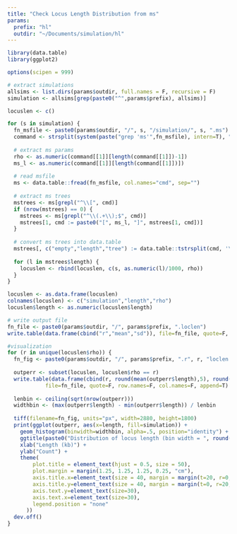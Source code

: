 ```yaml
---
title: "Check Locus Length Distribution from ms"
params:
  prefix: "hl"
  outdir: "~/Documents/simulation/hl"
---
```


```r
library(data.table)
library(ggplot2)
```

```r
options(scipen = 999)

# extract simulations
allsims <- list.dirs(params$outdir, full.names = F, recursive = F)
simulation <- allsims[grep(paste0("^",params$prefix), allsims)]

locuslen <- c()

for (s in simulation) {
  fn_msfile <- paste0(params$outdir, "/", s, "/simulation/", s, ".ms")
  command <- strsplit(system(paste("grep 'ms'",fn_msfile), intern=T), " ")
  
  # extract ms params
  rho <- as.numeric(command[[1]][length(command[[1]])-1])
  ms_l <- as.numeric(command[[1]][length(command[[1]])])
  
  # read msfile
  ms <- data.table::fread(fn_msfile, col.names="cmd", sep="")
  
  # extract ms trees
  mstrees <- ms[grepl("^\\[", cmd)]
  if (nrow(mstrees) == 0) {
    mstrees <- ms[grepl("^\\(.+\\);$", cmd)]
    mstrees[1, cmd := paste0("[", ms_l, "]", mstrees[1, cmd])]
  }
  
  # convert ms trees into data.table
  mstrees[, c("empty","length","tree") := data.table::tstrsplit(cmd, '\\[|\\]', fixed = FALSE)]
  
  for (l in mstrees$length) {
    locuslen <- rbind(locuslen, c(s, as.numeric(l)/1000, rho))
  }
}

locuslen <- as.data.frame(locuslen)
colnames(locuslen) <- c("simulation","length","rho")
locuslen$length <- as.numeric(locuslen$length)

# write output file
fn_file <- paste0(params$outdir, "/", params$prefix, ".loclen")
write.table(data.frame(cbind("r","mean","sd")), file=fn_file, quote=F, row.names=F, col.names=F)

#visualization
for (r in unique(locuslen$rho)) {
  fn_fig <- paste0(params$outdir, "/", params$prefix, ".r", r, "loclen.tiff")
  
  outperr <- subset(locuslen, locuslen$rho == r)
  write.table(data.frame(cbind(r, round(mean(outperr$length),5), round(sd(outperr$length),5))),
            file=fn_file, quote=F, row.names=F, col.names=F, append=T)
  
  lenbin <- ceiling(sqrt(nrow(outperr)))
  widthbin <- (max(outperr$length) - min(outperr$length)) / lenbin
  
  tiff(filename=fn_fig, units="px", width=2880, height=1800)
  print(ggplot(outperr, aes(x=length, fill=simulation)) +
    geom_histogram(binwidth=widthbin, alpha=.5, position="identity") +
    ggtitle(paste0("Distribution of locus length (bin width = ", round(widthbin, 5), ")")) +
    xlab("Length (kb)") +
    ylab("Count") +
    theme(
        plot.title = element_text(hjust = 0.5, size = 50),
        plot.margin = margin(1.25, 1.25, 1.25, 0.25, "cm"),
        axis.title.x=element_text(size = 40, margin = margin(t=20, r=0, b=0, l=0)),
        axis.title.y=element_text(size = 40, margin = margin(t=0, r=20, b=0, l=0)),
        axis.text.y=element_text(size=30),
        axis.text.x=element_text(size=30),
        legend.position = "none"
      ))
  dev.off()
}
```